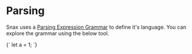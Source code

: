 
# Parsing

Snax uses a [Parsing Expression Grammar](https://en.wikipedia.org/wiki/Parsing_expression_grammar) to define it's language. You can explore the
grammar using the below tool.

<ParsingExample>
{`
let a = 1;
`}
</ParsingExample>
